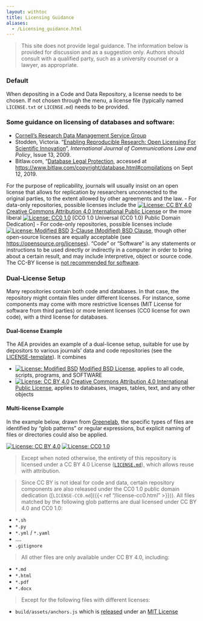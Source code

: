 ```yaml
---
layout: withtoc
title: Licensing Guidance
aliases:
  - /Licensing_guidance.html
---
```


> This site does not provide legal guidance. The information below is provided for discussion and as a suggestion only. Authors should consult with a qualified party, such as a university counsel or a lawyer, as appropriate.

### Default

When depositing in a Code and Data Repository, a license needs to be chosen. If not chosen through the menu, a license file (typically named `LICENSE.txt` or `LICENSE.md`) needs to be provided.

### Some guidance on licensing of databases and software:

- [Cornell's Research Data Management Service Group](https://data.research.cornell.edu/content/intellectual-property)
- Stodden, Victoria. "[Enabling Reproducible Research: Open Licensing For Scientific Innovation](http://web.stanford.edu/~vcs/papers/ijclp-STODDEN-2009.pdf)", *International Journal of Communications Law and Policy*, Issue 13, 2009.
- Bitlaw.com, "[Database Legal Protection](https://www.bitlaw.com/copyright/database.html#compilations), accessed at [https://www.bitlaw.com/copyright/database.html#compilations](https://www.bitlaw.com/copyright/database.html#compilations) on Sept 12, 2019.

For the purpose of replicability, journals will usually insist on an open license that allows for replication by researchers unconnected to the original parties, to the extent allowed by other agreements and the law.
  - For data-only repositories, possible licenses include the [![License: CC BY 4.0](https://img.shields.io/badge/License%20-CC%20BY%204.0-lightgrey.svg)](http://creativecommons.org/licenses/by/4.0/) [Creative Commons Attribution 4.0 International Public License](http://creativecommons.org/licenses/by/4.0/) or the more liberal
[![License: CC0 1.0](https://img.shields.io/badge/License%20-CC0%201.0-lightgrey.svg)](https://creativecommons.org/publicdomain/zero/1.0/) [CC0 1.0 Universal (CC0 1.0) Public Domain Dedication]
  - For code-only repositories, possible licenses include [![License: Modified BSD](https://img.shields.io/badge/License-BSD-lightgrey.svg)](https://opensource.org/licenses/BSD-3-Clause) [3-Clause (Modified) BSD Clause](https://opensource.org/licenses/BSD-3-Clause), though other open-source licenses are equally acceptable (see [https://opensource.org/licenses](https://opensource.org/licenses)). "Code" or "Software" is any statements or instructions to be used directly or indirectly in a computer in order to bring about a certain result, and may include interpretive, object or source code. The CC-BY license is [not recommended for software](https://creativecommons.org/faq/#Can_I_apply_a_Creative_Commons_license_to_software.3F).

### Dual-License Setup

Many repositories contain both code and databases. In that case, the repository might contain  files under different licenses. For instance, some components may come with more restrictive licenses (MIT License for software from
third parties) or more lenient licenses (CC0 license for own code), with a third license for databases.

#### Dual-license Example

The AEA provides an example of a dual-license setup, suitable for use by depositors to various journals' data and code repositories (see the [LICENSE-template](https://aeadataeditor.github.io/aea-de-guidance/LICENSE-template.html)). It combines

- [![License: Modified BSD](https://img.shields.io/badge/License-BSD-lightgrey.svg)](https://opensource.org/licenses/BSD-3-Clause) [Modified BSD License](https://opensource.org/licenses/BSD-3-Clause), applies to all code, scripts, programs, and SOFTWARE
- [![License: CC BY 4.0](https://img.shields.io/badge/License%20-CC%20BY%204.0-lightgrey.svg)](http://creativecommons.org/licenses/by/4.0/) [Creative Commons Attribution 4.0 International Public License](https://creativecommons.org/licenses/by/4.0/), applies to databases, images, tables, text, and any other objects

#### Multi-license Example
In the example below,
drawn from [Greenelab](https://github.com/greenelab/scihub-manuscript), the specific types of files are identified by "glob patterns" or regular expressions,
but explicit naming of files or directories could also be applied.

[![License: CC BY 4.0](https://img.shields.io/badge/License%20All-CC%20BY%204.0-lightgrey.svg)](http://creativecommons.org/licenses/by/4.0/)
[![License: CC0 1.0](https://img.shields.io/badge/License%20Parts-CC0%201.0-lightgrey.svg)](https://creativecommons.org/publicdomain/zero/1.0/)

> Except when noted otherwise, the entirety of this repository is licensed under a CC BY 4.0 License ([`LICENSE.md`](../LICENSE.qmd)),
> which allows reuse with attribution.

> Since CC BY is not ideal for code and data, certain repository components are also released under the CC0 1.0 public
> domain dedication ([`LICENSE-CC0.md`]({{< ref "/license-cc0.html" >}})).
> All files matched by the following glob patterns are dual licensed under CC BY 4.0 and CC0 1.0:


+ `*.sh`
+ `*.py`
+ `*.yml` / `*.yaml`
+ ....
+ `.gitignore`

> All other files are only available under CC BY 4.0, including:

+ `*.md`
+ `*.html`
+ `*.pdf`
+ `*.docx`

> Except for the following files with different licenses:

+ `build/assets/anchors.js` which is [released](https://www.bryanbraun.com/anchorjs/) under an [MIT License](https://opensource.org/licenses/MIT)
